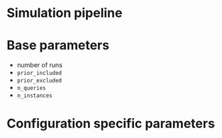 # Simulation pipeline {#pipeline}

<!-- Required to number equations in HTML files -->
<script type="text/x-mathjax-config">
MathJax.Hub.Config({
  TeX: { equationNumbers: { autoNumber: "AMS" } }
});
</script>


# Base parameters 
- number of runs 
- ` prior_included`
- ` prior_excluded`
- ` n_queries`
- ` n_instances` 

# Configuration specific parameters 